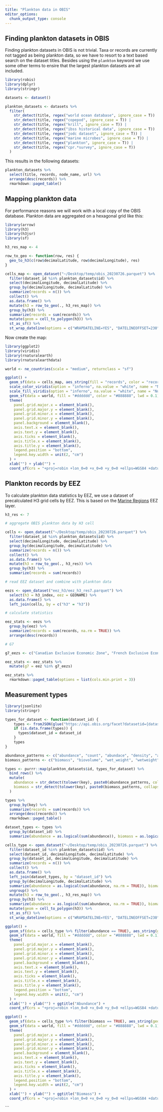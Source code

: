 ```yaml
---
title: "Plankton data in OBIS"
editor_options: 
  chunk_output_type: console
---
```


## Finding plankton datasets in OBIS

Finding plankton datasets in OBIS is not trivial. Taxa or records are currently not tagged as being plankton data, so we have to resort to a text based search on the dataset titles. Besides using the `plankton` keyword we use some other terms to ensire that the largest plankton datasets are all included.

```r
library(robis)
library(dplyr)
library(stringr)

datasets <- dataset()

plankton_datasets <- datasets %>%
  filter(
    str_detect(title, regex("world ocean database", ignore_case = T)) |
    str_detect(title, regex("copepod", ignore_case = T)) |
    str_detect(title, regex("krill", ignore_case = T)) |
    str_detect(title, regex("ibss historical data", ignore_case = T)) |
    str_detect(title, regex("jodc dataset", ignore_case = T)) |
    str_detect(title, regex("marine microbes", ignore_case = T)) |
    str_detect(title, regex("plankton", ignore_case = T)) |
    str_detect(title, regex("cpr.*survey", ignore_case = T))
  )
```

This results in the following datasets:

```r
plankton_datasets %>%
  select(title, records, node_name, url) %>%
  arrange(desc(records)) %>%
  rmarkdown::paged_table()
```

## Mapping plankton data

For performance reasons we will work with a local copy of the OBIS database. Plankton data are aggregated on a hexagonal grid like this:

```r
library(arrow)
library(h3)
library(h3jsr)
library(sf)

h3_res_map <- 4

row_to_geo <- function(row, res) {
  geo_to_h3(c(row$decimalLatitude, row$decimalLongitude), res)
}

cells_map <- open_dataset("~/Desktop/temp/obis_20230726.parquet") %>%
  filter(dataset_id %in% plankton_datasets$id) %>%
  select(decimalLongitude, decimalLatitude) %>%
  group_by(decimalLongitude, decimalLatitude) %>%
  summarize(records = n()) %>%
  collect() %>%
  as.data.frame() %>%
  mutate(h3 = row_to_geo(., h3_res_map)) %>%
  group_by(h3) %>%
  summarize(records = sum(records)) %>%
  mutate(geom = cell_to_polygon(h3)) %>%
  st_as_sf() %>%
  st_wrap_dateline(options = c("WRAPDATELINE=YES", "DATELINEOFFSET=230"))
```

Now create the map:

```r
library(ggplot2)
library(viridis)
library(rnaturalearth)
library(rnaturalearthdata)

world <- ne_countries(scale = "medium", returnclass = "sf")

ggplot() +
  geom_sf(data = cells_map, aes_string(fill = "records", color = "records", geometry = "geom"), lwd = 0.04) +
  scale_color_viridis(option = "inferno", na.value = "white", name = "Number of records", trans = "log10", guide = "none") +
  scale_fill_viridis(option = "inferno", na.value = "white", name = "Number of records", trans = "log10", labels = scales::comma) +
  geom_sf(data = world, fill = "#dddddd", color = "#888888", lwd = 0.1) +
  theme(
    panel.grid.major.x = element_blank(),
    panel.grid.major.y = element_blank(),
    panel.grid.minor.x = element_blank(),
    panel.grid.minor.y = element_blank(), 
    panel.background = element_blank(),
    axis.text.x = element_blank(),
    axis.text.y = element_blank(),
    axis.ticks = element_blank(),
    axis.title.x = element_blank(),
    axis.title.y = element_blank(),
    legend.position = "bottom",
    legend.key.width = unit(2, "cm")
  ) +
  xlab("") + ylab("") +
  coord_sf(crs = "+proj=robin +lon_0=0 +x_0=0 +y_0=0 +ellps=WGS84 +datum=WGS84 +units=m +no_defs" )
```

## Plankton records by EEZ

To calculate plankton data statistics by EEZ, we use a dataset of precalculated H3 grid cells by EEZ. This is based on the [Marine Regions](https://marineregions.org/) EEZ layer.

```r
h3_res <- 7

# aggregate OBIS plankton data by H3 cell

cells <- open_dataset("~/Desktop/temp/obis_20230726.parquet") %>%
  filter(dataset_id %in% plankton_datasets$id) %>%
  select(decimalLongitude, decimalLatitude) %>%
  group_by(decimalLongitude, decimalLatitude) %>%
  summarize(records = n()) %>%
  collect() %>%
  as.data.frame() %>%
  mutate(h3 = row_to_geo(., h3_res)) %>%
  group_by(h3) %>%
  summarize(records = sum(records))

# read EEZ dataset and combine with plankton data

eezs <- open_dataset("eez_h3/eez_h3_res7.parquet") %>%
  select(h3 = h3_index, eez = GEONAME) %>%
  as.data.frame() %>%
  left_join(cells, by = c("h3" = "h3"))

# calculate statistics

eez_stats <- eezs %>%
  group_by(eez) %>%
  summarize(records = sum(records, na.rm = TRUE)) %>%
  arrange(desc(records))

# G7

g7_eezs <- c("Canadian Exclusive Economic Zone", "French Exclusive Economic Zone", "French Guiana Exclusive Economic Zone", "French Polynesian Exclusive Economic Zone", "German Exclusive Economic Zone", "Italian Exclusive Economic Zone", "Japanese Exclusive Economic Zone", "United Kingdom Exclusive Economic Zone", "United States Exclusive Economic Zone", "United States Exclusive Economic Zone (Alaska)", "United States Exclusive Economic Zone (Hawaii)")

eez_stats <- eez_stats %>%
  mutate(g7 = eez %in% g7_eezs)

eez_stats %>%
  rmarkdown::paged_table(options = list(cols.min.print = 3))
```

## Measurement types

```r
library(jsonlite)
library(stringr)

types_for_dataset <- function(dataset_id) {
    types <- fromJSON(glue("https://api.obis.org/facet?datasetid={dataset_id}&size=100&facets=measurementType&absence=include&event=include"))$results$measurementType
    if (is.data.frame(types)) {
      types$dataset_id = dataset_id
    }
    types
}

abundance_patterns <- c("abundance", "count", "abundace", "density", "abund", "number per cubic metre")
biomass_patterns <- c("biomass", "biovolume", "wet_weight", "wetweight", "wet_weight", "carbon content", "carbon concentration", "dry weight", "organic matter: carbon")

types <- purrr::map(plankton_datasets$id, types_for_dataset) %>%
  bind_rows() %>%
  mutate(
    abundance = str_detect(tolower(key), paste0(abundance_patterns, collapse = "|")),
    biomass = str_detect(tolower(key), paste0(biomass_patterns, collapse = "|"))
  )

types %>%
  group_by(key) %>%
  summarize(records = sum(records)) %>%
  arrange(desc(records)) %>%
  rmarkdown::paged_table()
```

```r
dataset_types <- types %>%
  group_by(dataset_id) %>%
  summarize(abundance = as.logical(sum(abundance)), biomass = as.logical(sum(biomass)))

cells_type <- open_dataset("~/Desktop/temp/obis_20230726.parquet") %>%
  filter(dataset_id %in% plankton_datasets$id) %>%
  select(dataset_id, decimalLongitude, decimalLatitude) %>%
  group_by(dataset_id, decimalLongitude, decimalLatitude) %>%
  summarize(records = n()) %>%
  collect() %>%
  as.data.frame() %>%
  left_join(dataset_types, by = "dataset_id") %>%
  group_by(decimalLongitude, decimalLatitude) %>%
  summarize(abundance = as.logical(sum(abundance, na.rm = TRUE)), biomass = as.logical(sum(biomass, na.rm = TRUE))) %>%
  ungroup() %>%
  mutate(h3 = row_to_geo(., h3_res_map)) %>%
  group_by(h3) %>%
  summarize(abundance = as.logical(sum(abundance, na.rm = TRUE)), biomass = as.logical(sum(biomass, na.rm = TRUE))) %>%
  mutate(geom = cell_to_polygon(h3)) %>%
  st_as_sf() %>%
  st_wrap_dateline(options = c("WRAPDATELINE=YES", "DATELINEOFFSET=230"))

ggplot() +
  geom_sf(data = cells_type %>% filter(abundance == TRUE), aes_string(geometry = "geom"), color = "#16dbcb", fill = "#16dbcb", lwd = 0.04) +
  geom_sf(data = world, fill = "#dddddd", color = "#888888", lwd = 0.1) +
  theme(
    panel.grid.major.x = element_blank(),
    panel.grid.major.y = element_blank(),
    panel.grid.minor.x = element_blank(),
    panel.grid.minor.y = element_blank(), 
    panel.background = element_blank(),
    axis.text.x = element_blank(),
    axis.text.y = element_blank(),
    axis.ticks = element_blank(),
    axis.title.x = element_blank(),
    axis.title.y = element_blank(),
    legend.position = "bottom",
    legend.key.width = unit(2, "cm")
  ) +
  xlab("") + ylab("") + ggtitle("Abundance") +
  coord_sf(crs = "+proj=robin +lon_0=0 +x_0=0 +y_0=0 +ellps=WGS84 +datum=WGS84 +units=m +no_defs" )
```

```r
ggplot() +
  geom_sf(data = cells_type %>% filter(biomass == TRUE), aes_string(geometry = "geom"), color = "#16dbcb", fill = "#16dbcb", lwd = 0.04) +
  geom_sf(data = world, fill = "#dddddd", color = "#888888", lwd = 0.1) +
  theme(
    panel.grid.major.x = element_blank(),
    panel.grid.major.y = element_blank(),
    panel.grid.minor.x = element_blank(),
    panel.grid.minor.y = element_blank(), 
    panel.background = element_blank(),
    axis.text.x = element_blank(),
    axis.text.y = element_blank(),
    axis.ticks = element_blank(),
    axis.title.x = element_blank(),
    axis.title.y = element_blank(),
    legend.position = "bottom",
    legend.key.width = unit(2, "cm")
  ) +
  xlab("") + ylab("") + ggtitle("Biomass") +
  coord_sf(crs = "+proj=robin +lon_0=0 +x_0=0 +y_0=0 +ellps=WGS84 +datum=WGS84 +units=m +no_defs" )
```
```